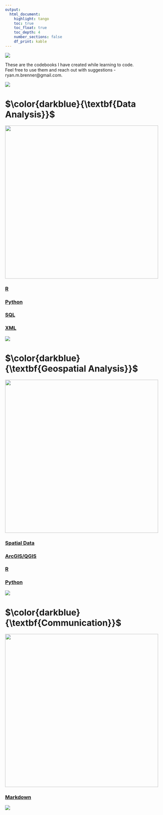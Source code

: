 ---
output: 
  html_document:
    highlight: tango
    toc: true
    toc_float: true
    toc_depth: 4
    number_sections: false
    df_print: kable
---

\newcommand\first[1]{\color{darkblue}{\textbf{#1}}}
\newcommand\second[1]{\color{dodgerblue}{\textbf{#1}}}
\newcommand\third[1]{\color{skyblue}{\textrm{#1}}}

![](https://github.com/social-lorax/howto_codebooks/blob/master/images/index/main_cat.gif?raw=true)

These are the codebooks I have created while learning to code.  
Feel free to use them and reach out with suggestions - ryan.m.brenner@gmail.com.

![](https://github.com/social-lorax/howto_codebooks/blob/master/images/index/underline.gif?raw=true)

# $\first{Data Analysis}$

<img src="https://github.com/social-lorax/howto_codebooks/blob/master/images/index/head_analysis.png?raw=true" width="500">

### [R](index_r.html)

### [Python](index_py.html)

### [SQL](sql.html)

### [XML](xml.html)  

![](https://github.com/social-lorax/howto_codebooks/blob/master/images/index/underline.gif?raw=true)

# $\first{Geospatial Analysis}$

<img src="https://github.com/social-lorax/howto_codebooks/blob/master/images/index/head_geospatial.png?raw=true" width="500">

### [Spatial Data](spatial.html)

### [ArcGIS/QGIS](arc.html)

### [R](r_spatial.html)

### [Python](py_geopandas.html)

![](https://github.com/social-lorax/howto_codebooks/blob/master/images/index/underline.gif?raw=true)

# $\first{Communication}$

<img src="https://github.com/social-lorax/howto_codebooks/blob/master/images/index/head_comms.png?raw=true" width="500">

### [Markdown](markdown.html)

![](https://github.com/social-lorax/howto_codebooks/blob/master/images/index/underline.gif?raw=true)
